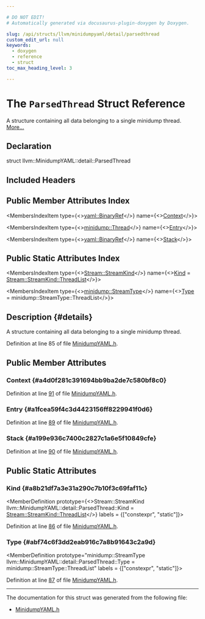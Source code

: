 ```yaml
---

# DO NOT EDIT!
# Automatically generated via docusaurus-plugin-doxygen by Doxygen.

slug: /api/structs/llvm/minidumpyaml/detail/parsedthread
custom_edit_url: null
keywords:
  - doxygen
  - reference
  - struct
toc_max_heading_level: 3

---
```





# The `ParsedThread` Struct Reference

<DoxygenPage pluginConfig={pluginConfig}>

A structure containing all data belonging to a single minidump thread. <a href="#details">More...</a>

## Declaration

<CodeBlock>struct llvm::MinidumpYAML::detail::ParsedThread</CodeBlock>

## Included Headers

<IncludesList>
<IncludesListItem
  filePath="llvm/ObjectYAML/MinidumpYAML.h"
  permalink="/docs/api/files/include/include/llvm/include/llvm/objectyaml/minidumpyaml-h"
  isLocal="true" />
</IncludesList>

## Public Member Attributes Index

<MembersIndex>

<MembersIndexItem
  type={<><a href="/docs/api/classes/llvm/yaml/binaryref">yaml::BinaryRef</a></>}
  name={<><a href="#a4d0f281c391694bb9ba2de7c580bf8c0">Context</a></>}>
</MembersIndexItem>

<MembersIndexItem
  type={<><a href="/docs/api/structs/llvm/minidump/thread">minidump::Thread</a></>}
  name={<><a href="#a1fcea59f4c3d4423156ff8229941f0d6">Entry</a></>}>
</MembersIndexItem>

<MembersIndexItem
  type={<><a href="/docs/api/classes/llvm/yaml/binaryref">yaml::BinaryRef</a></>}
  name={<><a href="#a199e936c7400c2827c1a6e5f10849cfe">Stack</a></>}>
</MembersIndexItem>

</MembersIndex>

## Public Static Attributes Index

<MembersIndex>

<MembersIndexItem
  type={<><a href="/docs/api/structs/llvm/minidumpyaml/stream/#aef5260f83c38649509c6a7aac31c9abc">Stream::StreamKind</a></>}
  name={<><a href="#a8b21df7a3e31a290c7b10f3c69faf11c">Kind</a> = <a href="/docs/api/structs/llvm/minidumpyaml/stream/#aef5260f83c38649509c6a7aac31c9abca60b46fff743f2a9884558e7c97c99751">Stream::StreamKind::ThreadList</a></>}>
</MembersIndexItem>

<MembersIndexItem
  type={<><a href="/docs/api/namespaces/llvm/minidump/#aa8cbdda4c517e8f73a3f150077295280">minidump::StreamType</a></>}
  name={<><a href="#abf74c6f3dd2eab916c7a8b91643c2a9d">Type</a> = minidump::StreamType::ThreadList</>}>
</MembersIndexItem>

</MembersIndex>

## Description {#details}

A structure containing all data belonging to a single minidump thread.

Definition at line 85 of file <a href="/docs/api/files/include/include/llvm/include/llvm/objectyaml/minidumpyaml-h">MinidumpYAML.h</a>.

<SectionDefinition>

## Public Member Attributes

### Context {#a4d0f281c391694bb9ba2de7c580bf8c0}

<MemberDefinition
  prototype="yaml::BinaryRef llvm::MinidumpYAML::detail::ParsedThread::Context">

Definition at line <a href="/docs/api/files/include/include/llvm/include/llvm/objectyaml/minidumpyaml-h/#l00091">91</a> of file <a href="/docs/api/files/include/include/llvm/include/llvm/objectyaml/minidumpyaml-h">MinidumpYAML.h</a>.
</MemberDefinition>

### Entry {#a1fcea59f4c3d4423156ff8229941f0d6}

<MemberDefinition
  prototype="minidump::Thread llvm::MinidumpYAML::detail::ParsedThread::Entry">

Definition at line <a href="/docs/api/files/include/include/llvm/include/llvm/objectyaml/minidumpyaml-h/#l00089">89</a> of file <a href="/docs/api/files/include/include/llvm/include/llvm/objectyaml/minidumpyaml-h">MinidumpYAML.h</a>.
</MemberDefinition>

### Stack {#a199e936c7400c2827c1a6e5f10849cfe}

<MemberDefinition
  prototype="yaml::BinaryRef llvm::MinidumpYAML::detail::ParsedThread::Stack">

Definition at line <a href="/docs/api/files/include/include/llvm/include/llvm/objectyaml/minidumpyaml-h/#l00090">90</a> of file <a href="/docs/api/files/include/include/llvm/include/llvm/objectyaml/minidumpyaml-h">MinidumpYAML.h</a>.
</MemberDefinition>

</SectionDefinition>

<SectionDefinition>

## Public Static Attributes

### Kind {#a8b21df7a3e31a290c7b10f3c69faf11c}

<MemberDefinition
  prototype={<>Stream::StreamKind llvm::MinidumpYAML::detail::ParsedThread::Kind = <a href="/docs/api/structs/llvm/minidumpyaml/stream/#aef5260f83c38649509c6a7aac31c9abca60b46fff743f2a9884558e7c97c99751">Stream::StreamKind::ThreadList</a></>}
  labels = {["constexpr", "static"]}>

Definition at line <a href="/docs/api/files/include/include/llvm/include/llvm/objectyaml/minidumpyaml-h/#l00086">86</a> of file <a href="/docs/api/files/include/include/llvm/include/llvm/objectyaml/minidumpyaml-h">MinidumpYAML.h</a>.
</MemberDefinition>

### Type {#abf74c6f3dd2eab916c7a8b91643c2a9d}

<MemberDefinition
  prototype="minidump::StreamType llvm::MinidumpYAML::detail::ParsedThread::Type = minidump::StreamType::ThreadList"
  labels = {["constexpr", "static"]}>

Definition at line <a href="/docs/api/files/include/include/llvm/include/llvm/objectyaml/minidumpyaml-h/#l00087">87</a> of file <a href="/docs/api/files/include/include/llvm/include/llvm/objectyaml/minidumpyaml-h">MinidumpYAML.h</a>.
</MemberDefinition>

</SectionDefinition>

<hr/>

The documentation for this struct was generated from the following file:

<ul>
<li><a href="/docs/api/files/include/include/llvm/include/llvm/objectyaml/minidumpyaml-h">MinidumpYAML.h</a></li>
</ul>

</DoxygenPage>
